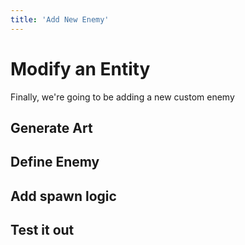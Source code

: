```yaml
---
title: 'Add New Enemy'
---
```



# Modify an Entity

Finally, we're going to be adding a new custom enemy

## Generate Art

## Define Enemy

## Add spawn logic

## Test it out
